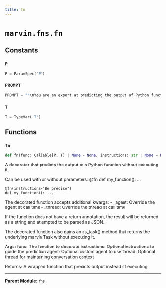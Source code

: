 ```yaml
---
title: fn
---
```


# `marvin.fns.fn`

## Constants

### `P`
```python
P = ParamSpec('P')
```

### `PROMPT`
```python
PROMPT = ""\nYou are an expert at predicting the output of Python functions. \n\nYou will be given:\n\n1. A function definition with all relevant details, including its docstring, type hints, parameters, and return annotation\n2. The actual values that will be passed to the function\n3. Any additional context that was provided at runtime\n\nWe do not have the function's source code. Therefore you must generate its output for the user. Respond with exactly the predicted output, matching the json schema signature of its annotation.\n""
```

### `T`
```python
T = TypeVar('T')
```

## Functions

### `fn`
```python
def fn(func: Callable[P, T] | None = None, instructions: str | None = None, agent: Agent | None = None, thread: Thread | str | None = None) -> Callable[P, T]
```
A decorator that predicts the output of a Python function without executing it.

Can be used with or without parameters:
    @fn
    def my_function(): ...

    @fn(instructions="Be precise")
    def my_function(): ...

The decorated function accepts additional kwargs:
    - _agent: Override the agent at call time
    - _thread: Override the thread at call time

If the function does not have a return annotation, the result will be
returned as a string and attempted to be parsed as JSON.

The decorated function also gains an as_task() method that returns the underlying
marvin Task without executing it.

Args:
    func: The function to decorate
    instructions: Optional instructions to guide the prediction
    agent: Optional custom agent to use
    thread: Optional thread for maintaining conversation context

Returns:
    A wrapped function that predicts output instead of executing

---

**Parent Module:** [`fns`](marvin-fns)

